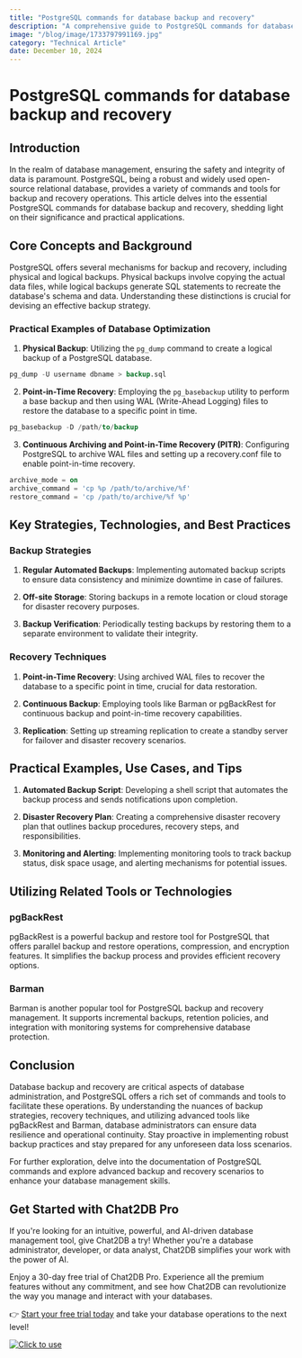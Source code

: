 ```yaml
---
title: "PostgreSQL commands for database backup and recovery"
description: "A comprehensive guide to PostgreSQL commands for database backup and recovery, covering key concepts, strategies, practical examples, and tools."
image: "/blog/image/1733797991169.jpg"
category: "Technical Article"
date: December 10, 2024
---
```


# PostgreSQL commands for database backup and recovery


<Authors date="December 10, 2024">
  <Author name="Ethan Clarke" link="https://chat2db.ai" />
</Authors>

## Introduction

In the realm of database management, ensuring the safety and integrity of data is paramount. PostgreSQL, being a robust and widely used open-source relational database, provides a variety of commands and tools for backup and recovery operations. This article delves into the essential PostgreSQL commands for database backup and recovery, shedding light on their significance and practical applications.

## Core Concepts and Background

PostgreSQL offers several mechanisms for backup and recovery, including physical and logical backups. Physical backups involve copying the actual data files, while logical backups generate SQL statements to recreate the database's schema and data. Understanding these distinctions is crucial for devising an effective backup strategy.

### Practical Examples of Database Optimization

1. **Physical Backup**: Utilizing the `pg_dump` command to create a logical backup of a PostgreSQL database.

```sql
pg_dump -U username dbname > backup.sql
```

2. **Point-in-Time Recovery**: Employing the `pg_basebackup` utility to perform a base backup and then using WAL (Write-Ahead Logging) files to restore the database to a specific point in time.

```sql
pg_basebackup -D /path/to/backup
```

3. **Continuous Archiving and Point-in-Time Recovery (PITR)**: Configuring PostgreSQL to archive WAL files and setting up a recovery.conf file to enable point-in-time recovery.

```sql
archive_mode = on
archive_command = 'cp %p /path/to/archive/%f'
restore_command = 'cp /path/to/archive/%f %p'
```

## Key Strategies, Technologies, and Best Practices

### Backup Strategies

1. **Regular Automated Backups**: Implementing automated backup scripts to ensure data consistency and minimize downtime in case of failures.

2. **Off-site Storage**: Storing backups in a remote location or cloud storage for disaster recovery purposes.

3. **Backup Verification**: Periodically testing backups by restoring them to a separate environment to validate their integrity.

### Recovery Techniques

1. **Point-in-Time Recovery**: Using archived WAL files to recover the database to a specific point in time, crucial for data restoration.

2. **Continuous Backup**: Employing tools like Barman or pgBackRest for continuous backup and point-in-time recovery capabilities.

3. **Replication**: Setting up streaming replication to create a standby server for failover and disaster recovery scenarios.

## Practical Examples, Use Cases, and Tips

1. **Automated Backup Script**: Developing a shell script that automates the backup process and sends notifications upon completion.

2. **Disaster Recovery Plan**: Creating a comprehensive disaster recovery plan that outlines backup procedures, recovery steps, and responsibilities.

3. **Monitoring and Alerting**: Implementing monitoring tools to track backup status, disk space usage, and alerting mechanisms for potential issues.

## Utilizing Related Tools or Technologies

### pgBackRest

pgBackRest is a powerful backup and restore tool for PostgreSQL that offers parallel backup and restore operations, compression, and encryption features. It simplifies the backup process and provides efficient recovery options.

### Barman

Barman is another popular tool for PostgreSQL backup and recovery management. It supports incremental backups, retention policies, and integration with monitoring systems for comprehensive database protection.

## Conclusion

Database backup and recovery are critical aspects of database administration, and PostgreSQL offers a rich set of commands and tools to facilitate these operations. By understanding the nuances of backup strategies, recovery techniques, and utilizing advanced tools like pgBackRest and Barman, database administrators can ensure data resilience and operational continuity. Stay proactive in implementing robust backup practices and stay prepared for any unforeseen data loss scenarios.

For further exploration, delve into the documentation of PostgreSQL commands and explore advanced backup and recovery scenarios to enhance your database management skills.

## Get Started with Chat2DB Pro

If you're looking for an intuitive, powerful, and AI-driven database management tool, give Chat2DB a try! Whether you're a database administrator, developer, or data analyst, Chat2DB simplifies your work with the power of AI.

Enjoy a 30-day free trial of Chat2DB Pro. Experience all the premium features without any commitment, and see how Chat2DB can revolutionize the way you manage and interact with your databases.

👉 [Start your free trial today](https://chat2db.ai/pricing) and take your database operations to the next level!


[![Click to use](/image/blog/bg/chat2db.jpg)](https://chat2db.ai/)
